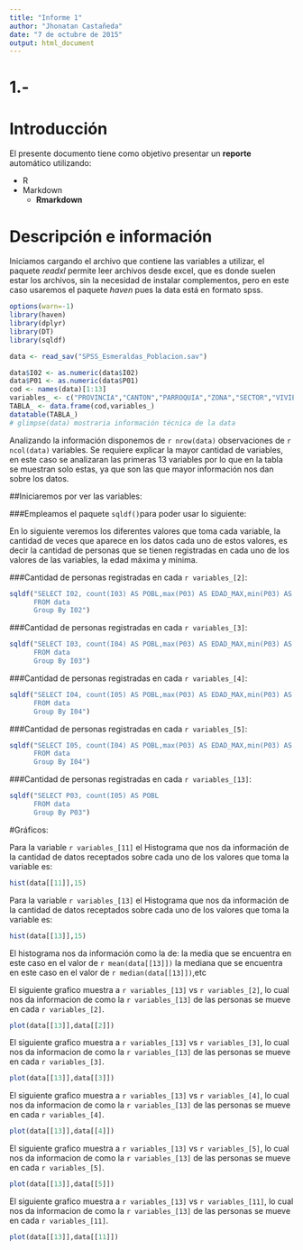 ```yaml
---
title: "Informe 1"
author: "Jhonatan Castañeda"
date: "7 de octubre de 2015"
output: html_document
---
```

# 1.-


# Introducción

El presente documento tiene como objetivo presentar un __reporte__ automático utilizando:

* R
* Markdown
    + __Rmarkdown__
    

# Descripción e información 

Iniciamos cargando el archivo que contiene las variables a utilizar, el paquete _readxl_ permite leer archivos desde excel, que es donde suelen estar los archivos, sin la necesidad de instalar complementos, pero en este caso usaremos el paquete _haven_ pues la data está en formato spss.

```r
options(warn=-1)
library(haven)
library(dplyr)
library(DT)
library(sqldf)

data <- read_sav("SPSS_Esmeraldas_Poblacion.sav")

data$I02 <- as.numeric(data$I02)
data$P01 <- as.numeric(data$P01)
cod <- names(data)[1:13]
variables_ <- c("PROVINCIA","CANTON","PARROQUIA","ZONA","SECTOR","VIVIENDA","HOGAR","URB_RUR","ORDEN EN EL HOGAR","C Y D EN ESE HOGAR","SEXO","PARENTESCO CON JEFE DE HOGAR","EDAD")
TABLA_ <- data.frame(cod,variables_)
datatable(TABLA_)
# glimpse(data) mostraria información técnica de la data
```
Analizando la información disponemos de `r nrow(data)` observaciones de `r ncol(data)` variables.
Se requiere explicar la mayor cantidad de variables, en este caso se analizaran las primeras 13 variables por lo que en la tabla se muestran solo estas, ya que son las que mayor información nos dan sobre los datos.

##Iniciaremos por ver las variables:

###Empleamos el paquete `sqldf()`para poder usar lo siguiente:


En lo siguiente veremos los diferentes valores que toma cada variable, la cantidad de veces que aparece en los datos cada uno de estos valores, es decir la cantidad de personas que se tienen registradas en cada uno de los valores de las variables, la edad máxima y mínima.

###Cantidad de personas registradas en cada `r variables_[2]`: 
```r
sqldf("SELECT I02, count(I03) AS POBL,max(P03) AS EDAD_MAX,min(P03) AS EDAD_MIN
      FROM data
      Group By I02")
```

###Cantidad de personas registradas en cada `r variables_[3]`: 
```r
sqldf("SELECT I03, count(I04) AS POBL,max(P03) AS EDAD_MAX,min(P03) AS EDAD_MIN
      FROM data
      Group By I03")
```

###Cantidad de personas registradas en cada `r variables_[4]`: 
```r
sqldf("SELECT I04, count(I05) AS POBL,max(P03) AS EDAD_MAX,min(P03) AS EDAD_MIN
      FROM data
      Group By I04")
```
###Cantidad de personas registradas en cada `r variables_[5]`: 
```r
sqldf("SELECT I05, count(I04) AS POBL,max(P03) AS EDAD_MAX,min(P03) AS EDAD_MIN
      FROM data
      Group By I04")
```
###Cantidad de personas registradas en cada `r variables_[13]`: 
```r
sqldf("SELECT P03, count(I05) AS POBL
      FROM data
      Group By P03")
```


#Gráficos:

 Para la variable `r variables_[11]` el Histograma que nos da información de la cantidad de datos receptados sobre cada uno de los valores que toma la variable es:
```r
hist(data[[11]],15)
```
 Para la variable `r variables_[13]` el Histograma que nos da información de la cantidad de datos receptados sobre cada uno de los valores que toma la variable es:
```r
hist(data[[13]],15)
```
El histograma nos da información como la de:
la media que se encuentra en este caso en el valor de `r mean(data[[13]])`
la mediana que se encuentra en este caso en el valor de `r median(data[[13]])`,etc



 El siguiente grafico muestra a `r variables_[13]` vs `r variables_[2]`, lo cual nos da informacion de como la `r variables_[13]` de las personas se mueve en cada `r variables_[2]`. 
```r
plot(data[[13]],data[[2]])
```
 El siguiente grafico muestra a `r variables_[13]` vs `r variables_[3]`, lo cual nos da informacion de como la `r variables_[13]` de las personas se mueve en cada `r variables_[3]`. 

```r
plot(data[[13]],data[[3]])
```
 El siguiente grafico muestra a `r variables_[13]` vs `r variables_[4]`, lo cual nos da informacion de como la `r variables_[13]` de las personas se mueve en cada `r variables_[4]`. 

```r
plot(data[[13]],data[[4]])
```
 El siguiente grafico muestra a `r variables_[13]` vs `r variables_[5]`, lo cual nos da informacion de como la `r variables_[13]` de las personas se mueve en cada `r variables_[5]`. 

```r
plot(data[[13]],data[[5]])
```
 El siguiente grafico muestra a `r variables_[13]` vs `r variables_[11]`, lo cual nos da informacion de como la `r variables_[13]` de las personas se mueve en cada `r variables_[11]`. 

```r
plot(data[[13]],data[[11]])
```

